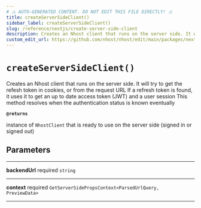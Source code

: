 ```yaml
---
# ⚠️ AUTO-GENERATED CONTENT. DO NOT EDIT THIS FILE DIRECTLY! ⚠️
title: createServerSideClient()
sidebar_label: createServerSideClient()
slug: /reference/nextjs/create-server-side-client
description: Creates an Nhost client that runs on the server side. It will try to get the refesh token in cookies, or from the request URL If a refresh token is found, it uses it to get an up to date access token (JWT) and a user session This method resolves when the authentication status is known eventually
custom_edit_url: https://github.com/nhost/nhost/edit/main/packages/nextjs/src/create-server-side-client.ts#L18
---
```


# `createServerSideClient()`

Creates an Nhost client that runs on the server side.
It will try to get the refesh token in cookies, or from the request URL
If a refresh token is found, it uses it to get an up to date access token (JWT) and a user session
This method resolves when the authentication status is known eventually

**`@returns`**

instance of `NhostClient` that is ready to use on the server side (signed in or signed out)

## Parameters

---

**<span className="parameter-name">backendUrl</span>** <span className="optional-status">required</span> <code>string</code>

---

**<span className="parameter-name">context</span>** <span className="optional-status">required</span> <code>GetServerSidePropsContext&lt;ParsedUrlQuery, PreviewData&gt;</code>

---
